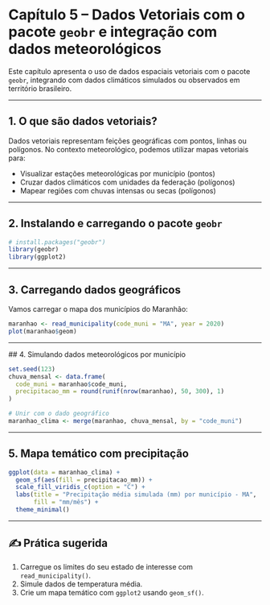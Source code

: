 # Capítulo 5 – Dados Vetoriais com o pacote `geobr` e integração com dados meteorológicos

Este capítulo apresenta o uso de dados espaciais vetoriais com o pacote `geobr`, integrando com dados climáticos simulados ou observados em território brasileiro.

------------------------------------------------------------------------

## 1. O que são dados vetoriais?

Dados vetoriais representam feições geográficas com pontos, linhas ou polígonos. No contexto meteorológico, podemos utilizar mapas vetoriais para:

-   Visualizar estações meteorológicas por município (pontos)
-   Cruzar dados climáticos com unidades da federação (polígonos)
-   Mapear regiões com chuvas intensas ou secas (polígonos)

------------------------------------------------------------------------

## 2. Instalando e carregando o pacote `geobr`

``` r
# install.packages("geobr")
library(geobr)
library(ggplot2)
```

------------------------------------------------------------------------

## ️3. Carregando dados geográficos

Vamos carregar o mapa dos municípios do Maranhão:

``` r
maranhao <- read_municipality(code_muni = "MA", year = 2020)
plot(maranhao$geom)

```

------------------------------------------------------------------------

##️ 4. Simulando dados meteorológicos por município

``` r
set.seed(123)
chuva_mensal <- data.frame(
  code_muni = maranhao$code_muni,
  precipitacao_mm = round(runif(nrow(maranhao), 50, 300), 1)
)

# Unir com o dado geográfico
maranhao_clima <- merge(maranhao, chuva_mensal, by = "code_muni")
```

------------------------------------------------------------------------

## 5. Mapa temático com precipitação

``` r
ggplot(data = maranhao_clima) +
  geom_sf(aes(fill = precipitacao_mm)) +
  scale_fill_viridis_c(option = "C") +
  labs(title = "Precipitação média simulada (mm) por município - MA",
       fill = "mm/mês") +
  theme_minimal()
```

------------------------------------------------------------------------

## ✍️ Prática sugerida

::: {.callout-tip icon="pencil" title="Agora pratique!"}
1.  Carregue os limites do seu estado de interesse com `read_municipality()`.
2.  Simule dados de temperatura média.
3.  Crie um mapa temático com `ggplot2` usando `geom_sf()`.
:::
